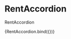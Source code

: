 
<Meta title="components/organisms/Sections/RentAccordion" decorators={[withDesign]} />

# RentAccordion

RentAccordion

<Canvas>
  <Story
    name="RentAccordion"
    parameters={{
      design: {
        type: 'figma',
        url: '',
      },
    }}
    args={{}}
  >
    {RentAccordion.bind({})}
  </Story>
</Canvas>

<ArgsTable of={RentAccordion} />
